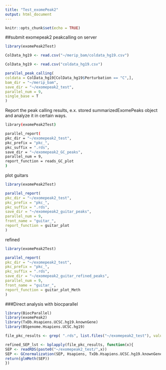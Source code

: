 ```yaml
---
title: "Test_exomePeak2"
output: html_document
---
```


```r
knitr::opts_chunk$set(echo = TRUE)
```

##submit exomepeak2 peakcalling on server

```r
library(exomePeak2Test)

ColData_hg19 <- read.csv("~/merip_bam/coldata_hg19.csv")

ColData_hg19 <- read.csv("coldata_hg19.csv")

parallel_peak_calling(
coldata = ColData_hg19[ColData_hg19$Perturbation == "C",],
bam_dir = "~/merip_bam",
save_dir = "~/exomepeak2_test",
parallel_num = 9,
single_base = T
)
```

Report the peak calling results, e.x. stored summarizedExomePeaks object and analyze it in certain ways.

```bash
library(exomePeak2Test)

parallel_report(
pkc_dir = "~/exomepeak2_test",
pkc_prefix = "pkc_",
pkc_suffix = ".rds",
save_dir = "~/exomepeak2_GC_peaks",
parallel_num = 9,
report_function = reads_GC_plot
)
```


plot guitars

```r
library(exomePeak2Test)

parallel_report(
pkc_dir = "~/exomepeak2_test",
pkc_prefix = "pkc_",
pkc_suffix = ".rds",
save_dir = "~/exomepeak2_guitar_peaks",
parallel_num = 9,
front_name = "guitar_",
report_function = guitar_plot
)
```

refined

```r
library(exomePeak2Test)

parallel_report(
pkc_dir = "~/exomepeak2_test",
pkc_prefix = "pkc_",
pkc_suffix = ".rds",
save_dir = "~/exomepeak2_guitar_refined_peaks",
parallel_num = 9,
front_name = "guitar_",
report_function = guitar_plot_Meth
)
```

###Direct analysis with biocparallel

```r
library(BiocParallel)
library(exomePeak2)
library(TxDb.Hsapiens.UCSC.hg19.knownGene)
library(BSgenome.Hsapiens.UCSC.hg19)

file_pkc_results <- grep( ".rds", list.files("~/exomepeak2_test"), value = T )

refined_SEP_lst <- bplapply(file_pkc_results, function(x){
SEP <- readRDS(paste0("~/exomepeak2_test/",x))
SEP <- GCnormalization(SEP, Hsapiens, TxDb.Hsapiens.UCSC.hg19.knownGene)
return(glmMeth(SEP))
})
```

